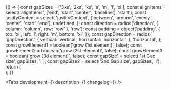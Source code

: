 

<Meta title='Components/GenericWrapper' component={GenericWrapper} />

<Story name='GenericWrapper'>
    {() => {
        const gapSizes = ['3xs', '2xs', 'xs', 's', 'm', 'l', 'xl'];
        const alignItems = select('alignItems', ['end', 'start', 'center', 'baseline'], 'start');
        const justifyContent = select(
            'justifyContent',
            ['between', 'around', 'evenly', 'center', 'start', 'end'],
            undefined,
        );
        const direction = radios('direction', { column: 'column', row: 'row' }, 'row');
        const padding = object('padding', {
            top: 'xl',
            left: 'l',
            right: 'm',
            bottom: 'xl',
        });
        const gapDirection = radios(
            'gapDirection',
            {
                vertical: 'vertical',
                horizontal: 'horizontal',
            },
            'horizontal',
        );
        const growElement1 = boolean('grow (1st element)', false);
        const growElement2 = boolean('grow (2st element)', false);
        const growElement3 = boolean(`grow (3d element)`, false);
        const gapSize1 = select('1st Gap size', gapSizes, 'l');
        const gapSize2 = select('2nd Gap size', gapSizes, 'l');
        return (
            <div
                style={{
                    width: 1000,
                }}
            >
                <div
                    style={{
                        border: '1px dashed #EFC2D5',
                        borderRadius: '8px',
                    }}
                >
                    <GenericWrapper
                        alignItems={alignItems}
                        direction={direction}
                        padding={padding}
                        justifyContent={justifyContent}
                    >
                        <GenericWrapper grow={growElement1}>
                            <div
                                style={{
                                    background: 'rgba(55, 120, 251, 0.1)',
                                    border: '1px dashed #3778FB',
                                    borderRadius: '8px',
                                    height: 128,
                                    width: 128,
                                    boxSizing: 'border-box',
                                }}
                            />
                        </GenericWrapper>
                        <Gap direction={gapDirection} size={gapSize1} />
                        <GenericWrapper grow={growElement2}>
                            <div
                                style={{
                                    background: 'rgba(55, 120, 251, 0.1)',
                                    border: '1px dashed #3778FB',
                                    borderRadius: '8px',
                                    height: 64,
                                    width: 64,
                                    boxSizing: 'border-box',
                                }}
                            />
                        </GenericWrapper>
                        <Gap direction={gapDirection} size={gapSize2} />
                        <GenericWrapper grow={growElement3}>
                            <div
                                style={{
                                    background: 'rgba(55, 120, 251, 0.1)',
                                    border: '1px dashed #3778FB',
                                    borderRadius: '8px',
                                    height: 164,
                                    width: 164,
                                    boxSizing: 'border-box',
                                }}
                            />
                        </GenericWrapper>
                    </GenericWrapper>
                </div>
                <Gap size='l' direction='horizontal' />
            </div>
        );
    }}
</Story>

<!-- Docs -->

<ComponentHeader
    name='GenericWrapper'
    version={version}
    design='https://www.figma.com/file/MqpSYcvpzj0NG58uLTGJKK/NewStorybook?node-id=1047%3A144827&t=SW9AOiirB8ah7S3l-0'
    package='@alfalab/core-components/generic-wrapper'
    children='Многофункциональная ячейка.'
/>

<Tabs development={<Development />} description={<Description />} changelog={<Changelog />} />
